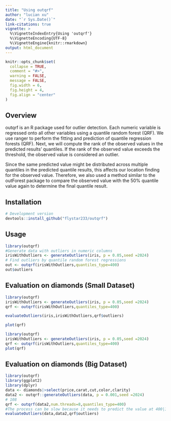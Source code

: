 ```yaml
---
title: "Using outqrf"
author: "lucian xu"
date: "`r Sys.Date()`"
link-citations: true
vignette: >
  %\VignetteIndexEntry{Using 'outqrf'}
  %\VignetteEncoding{UTF-8}
  %\VignetteEngine{knitr::rmarkdown}
output: html_document
---
```


```r
knitr::opts_chunk$set(
  collapse = TRUE,
  comment = "#>",
  warning = FALSE,
  message = FALSE,
  fig.width = 6, 
  fig.height = 4,
  fig.align = "center"
)
```

## Overview

outqrf is an R package used for outlier detection. Each numeric variable is regressed onto all other variables using a quantile random forest (QRF). We use ranger to perform the fitting and prediction of quantile regression forests (QRF). Next, we will compute the rank of the observed values in the predicted results' quantiles. If the rank of the observed value exceeds the threshold, the observed value is considered an outlier.

Since the same predicted value might be distributed across multiple quantiles in the predicted quantile results, this affects our location finding for the observed value. Therefore, we also used a method similar to the outForest package to compare the observed value with the 50% quantile value again to determine the final quantile result.

## Installation

```r
# Development version
devtools::install_github("flystar233/outqrf")
```

## Usage

```r
library(outqrf)
#Generate data with outliers in numeric columns
irisWithOutliers <- generateOutliers(iris, p = 0.05,seed =2024)
# Find outliers by quantile random forest regressions
out <- outqrf(irisWithOutliers,quantiles_type=400)
out$outliers
```

## Evaluation on diamonds (Small Dataset)

```r
library(outqrf)
irisWithOutliers <- generateOutliers(iris, p = 0.05,seed =2024)
qrf <- outqrf(irisWithOutliers,quantiles_type=400)

evaluateOutliers(iris,irisWithOutliers,qrf$outliers)
```



```r
plot(qrf)
```

```r
library(outqrf)
irisWithOutliers <- generateOutliers(iris, p = 0.05,seed =2024)
qrf <- outqrf(irisWithOutliers,quantiles_type=400)
plot(qrf)
```

## Evaluation on diamonds (Big Dataset)

```r
library(outqrf)
library(ggplot2)
library(dplyr)
data <- diamonds|>select(price,carat,cut,color,clarity)
data2 <- outqrf::generateOutliers(data, p = 0.001,seed =2024)
# 108
qrf <- outqrf(data2,num.threads=8,quantiles_type=400)
#The process can be slow because it needs to predict the value at 400|1000 quantiles for each observation. 
evaluateOutliers(data,data2,qrf$outliers)
```
